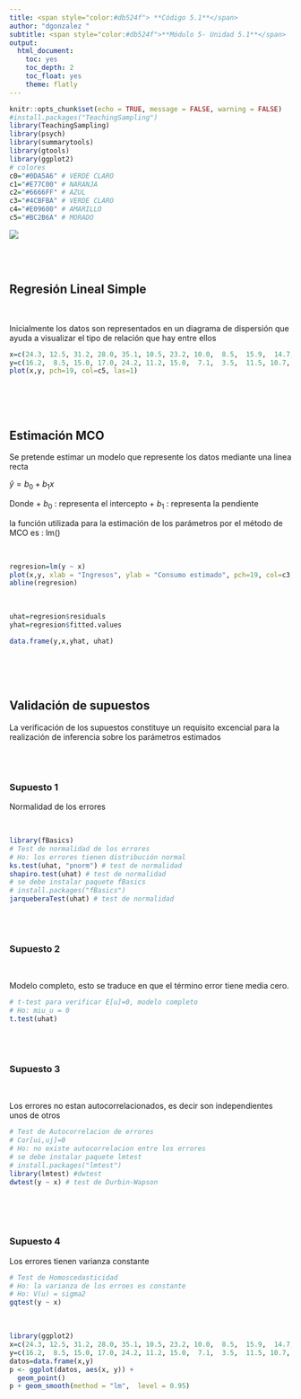 ```yaml
---
title: <span style="color:#db524f"> **Código 5.1**</span>  
author: "dgonzalez "
subtitle: <span style="color:#db524f">**Módulo 5- Unidad 5.1**</span> 
output:
  html_document:
    toc: yes
    toc_depth: 2
    toc_float: yes
    theme: flatly
---
```


```r
knitr::opts_chunk$set(echo = TRUE, message = FALSE, warning = FALSE)
#install.packages("TeachingSampling")
library(TeachingSampling)
library(psych)
library(summarytools)
library(gtools)
library(ggplot2)
# colores
c0="#0DA5A6" # VERDE CLARO
c1="#E77C00" # NARANJA
c2="#6666FF" # AZUL  
c3="#4CBFBA" # VERDE CLARO  
c4="#E09600" # AMARILLO  
c5="#BC2B6A" # MORADO  

```

![](img/banner5.png)

<br/><br/>

## **Regresión Lineal Simple**

<br/>

Inicialmente los datos son representados en un diagrama de dispersión que ayuda a visualizar el tipo de relación que hay entre ellos

```r
x=c(24.3, 12.5, 31.2, 28.0, 35.1, 10.5, 23.2, 10.0,  8.5,  15.9,  14.7,  15.0)   
y=c(16.2,  8.5, 15.0, 17.0, 24.2, 11.2, 15.0,  7.1,  3.5,  11.5, 10.7,  9.2) 
plot(x,y, pch=19, col=c5, las=1)
```

<br/><br/><br/>

## **Estimación MCO**

Se pretende estimar un modelo que represente los datos mediante una linea recta 

$\widehat{y}= b_{0} + b_{1} x$

Donde 
+ $b_{0}$ : representa el intercepto
+ $b_{1}$ : representa la pendiente

la función utilizada para la estimación de los parámetros por el método de MCO es : lm()

<br/>

```r
regresion=lm(y ~ x)
plot(x,y, xlab = "Ingresos", ylab = "Consumo estimado", pch=19, col=c3, las=1)
abline(regresion)
```

<br/>

```r
uhat=regresion$residuals
yhat=regresion$fitted.values

data.frame(y,x,yhat, uhat)
```

<br/><br/><br/>

## **Validación de supuestos**

La verificación de los supuestos constituye un requisito excencial para la realización de inferencia sobre los parámetros estimados

<br/><br/>

### Supuesto 1

Normalidad de los errores

<br/>

```r
library(fBasics)
# Test de normalidad de los errores
# Ho: los errores tienen distribución normal
ks.test(uhat, "pnorm") # test de normalidad
shapiro.test(uhat) # test de normalidad
# se debe instalar paquete fBasics
# install.packages("fBasics")
jarqueberaTest(uhat) # test de normalidad
```

<br/><br/>

### Supuesto 2

<br/>

Modelo completo, esto se traduce en que el término error tiene media cero.

```r
# t-test para verificar E[u]=0, modelo completo
# Ho: miu_u = 0
t.test(uhat)
```


<br/><br/>

### Supuesto 3

<br/>

Los errores no estan autocorrelacionados, es decir son independientes unos de otros

```r
# Test de Autocorrelacion de errores
# Cor[ui,uj]=0
# Ho: no existe autocorrelacion entre los errores
# se debe instalar paquete lmtest
# install.packages("lmtest")
library(lmtest) #dwtest
dwtest(y ~ x) # test de Durbin-Wapson
```


<br/><br/><br/>

### Supuesto 4

Los errores tienen varianza constante

```r
# Test de Homoscedasticidad
# Ho: la varianza de los erroes es constante
# Ho: V(u) = sigma2
gqtest(y ~ x)
```

<br/>

```r

library(ggplot2)
x=c(24.3, 12.5, 31.2, 28.0, 35.1, 10.5, 23.2, 10.0,  8.5,  15.9,  14.7,  15.0)   
y=c(16.2,  8.5, 15.0, 17.0, 24.2, 11.2, 15.0,  7.1,  3.5,  11.5, 10.7,  9.2) 
datos=data.frame(x,y)
p <- ggplot(datos, aes(x, y)) +
  geom_point()
p + geom_smooth(method = "lm",  level = 0.95)
```








